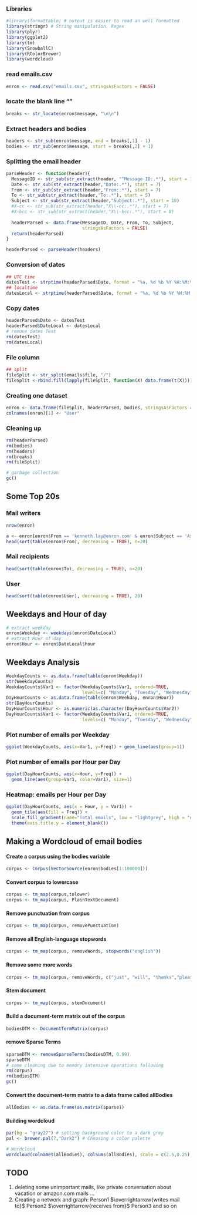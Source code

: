 ### Libraries


```r
#library(formattable) # output is easier to read an well formatted
library(stringr) # String manipulation, Regex
library(plyr)
library(ggplot2)
library(tm)
library(SnowballC)
library(RColorBrewer)
library(wordcloud)

```




### read emails.csv

```r
enron <- read.csv("emails.csv", stringsAsFactors = FALSE)
```


###  locate the blank line "\n\n"

```r
breaks <- str_locate(enron$message, "\n\n")
```


### Extract headers and bodies

```r
headers <- str_sub(enron$message, end = breaks[,1] - 1)
bodies <- str_sub(enron$message, start = breaks[,2] + 1)
```





### Splitting the email header


```r
parseHeader <- function(header){
  MessageID <- str_sub(str_extract(header, "^Message-ID:.*"), start = 12)
  Date <- str_sub(str_extract(header,"Date:.*"), start = 7)
  From <- str_sub(str_extract(header,"From:.*"), start = 7)
  To <- str_sub(str_extract(header,"To:.*"), start = 5)
  Subject <- str_sub(str_extract(header,"Subject:.*"), start = 10)
  #X-cc <- str_sub(str_extract(header,"X\\-cc:.*"), start = 7)
  #X-bcc <- str_sub(str_extract(header,"X\\-bcc:.*"), start = 8)
  
  headerParsed <- data.frame(MessageID, Date, From, To, Subject, 
                             stringsAsFactors = FALSE)
  return(headerParsed)
}
```


```r
headerParsed <- parseHeader(headers)
```


### Conversion of dates

```r
## UTC time
datesTest <- strptime(headerParsed$Date, format = "%a, %d %b %Y %H:%M:%S %z")
## localtime
datesLocal <- strptime(headerParsed$Date, format = "%a, %d %b %Y %H:%M:%S")
```


### Copy dates 

```r
headerParsed$Date <- datesTest
headerParsed$DateLocal <- datesLocal
# remove dates Test
rm(datesTest)
rm(datesLocal)
```



### File column

```r
## split 
fileSplit <- str_split(emails$file, "/")
fileSplit <-rbind.fill(lapply(fileSplit, function(X) data.frame(t(X))))
```

### Creating one dataset

```r
enron <- data.frame(fileSplit, headerParsed, bodies, stringsAsFactors = FALSE)
colnames(enron)[1] <- "User"
```



### Cleaning up 


```r
rm(headerParsed)
rm(bodies)
rm(headers)
rm(breaks)
rm(fileSplit)

# garbage collection
gc()
```




## Some Top 20s 

### Mail writers

```r
nrow(enron)

a <- enron[enron$From == 'kenneth.lay@enron.com' & enron$Subject == 'Associate/Analyst Program',][1,"bodies"]
head(sort(table(enron$From), decreasing = TRUE), n=20)
```



### Mail recipients
```r
head(sort(table(enron$To), decreasing = TRUE), n=20)
```



### User

```r
head(sort(table(enron$User), decreasing = TRUE), 20)
```



## Weekdays and Hour of day


```r
# extract weekday
enron$Weekday <- weekdays(enron$DateLocal)
# extract Hour of day
enron$Hour <- enron$DateLocal$hour

```

## Weekdays Analysis


```r
WeekdayCounts <- as.data.frame(table(enron$Weekday))
str(WeekdayCounts)
WeekdayCounts$Var1 <- factor(WeekdayCounts$Var1, ordered=TRUE, 
                             levels=c( "Monday", "Tuesday", "Wednesday", "Thursday", "Friday","Saturday", "Sunday"))
DayHourCounts <- as.data.frame(table(enron$Weekday, enron$Hour))
str(DayHourCounts)
DayHourCounts$Hour <- as.numeric(as.character(DayHourCounts$Var2))
DayHourCounts$Var1 <- factor(WeekdayCounts$Var1, ordered=TRUE, 
                             levels=c( "Monday", "Tuesday", "Wednesday", "Thursday", "Friday","Saturday", "Sunday"))

```





### Plot number of emails per Weekday

```r
ggplot(WeekdayCounts, aes(x=Var1, y=Freq)) + geom_line(aes(group=1))  
```


### Plot number of emails per Hour per Day

```r
ggplot(DayHourCounts, aes(x=Hour, y=Freq)) + 
  geom_line(aes(group=Var1, color=Var1), size=1)
```



### Heatmap: emails per Hour per Day

```r

ggplot(DayHourCounts, aes(x = Hour, y = Var1)) + 
  geom_tile(aes(fill = Freq)) + 
  scale_fill_gradient(name="Total emails", low = "lightgrey", high = "darkblue") + 
  theme(axis.title.y = element_blank())

```


## Making a Wordcloud of email bodies


#### Create a corpus using the bodies variable

```r
corpus <- Corpus(VectorSource(enron$bodies[1:100000]))
```

#### Convert corpus to lowercase 
```r
corpus <- tm_map(corpus,tolower)
corpus <- tm_map(corpus, PlainTextDocument)
```


#### Remove punctuation from  corpus
```r
corpus <- tm_map(corpus, removePunctuation)
```

#### Remove all English-language stopwords

```r
corpus <- tm_map(corpus, removeWords, stopwords("english"))
```
#### Remove some more words
```r
corpus <- tm_map(corpus, removeWords, c("just", "will", "thanks","please", "can", "let", "said", "say", "per"))
```

#### Stem document 
```r
corpus <- tm_map(corpus, stemDocument)

```


#### Build a document-term matrix out of the corpus
```r
bodiesDTM <- DocumentTermMatrix(corpus)
```
#### remove Sparse Terms

```r
sparseDTM <- removeSparseTerms(bodiesDTM, 0.99)
sparseDTM
# some cleaning due to memory intensive operations following
rm(corpus)
rm(bodiesDTM)
gc() 

```

#### Convert the document-term matrix to a data frame called allBodies

```r
allBodies <- as.data.frame(as.matrix(sparse))
```

#### Building wordcloud

```r
par(bg = "gray27") # setting background color to a dark grey
pal <- brewer.pal(7,"Dark2") # Choosing a color palette

# Wordcloud 
wordcloud(colnames(allBodies), colSums(allBodies), scale = c(2.5,0.25), max.words = 150, colors = pal)
```

## TODO

1. deleting some unimportant mails, like private conversation about vacation or amazon.com mails ...
2. Creating a network and graph: Person1 $\overrightarrow{writes mail to}$ Person2 $\overrightarrow{receives from}$ Person3 and so on